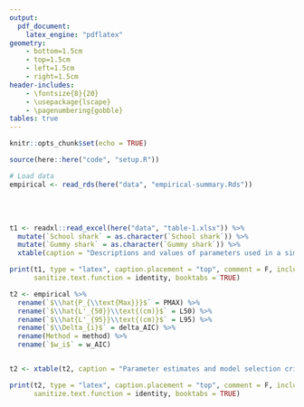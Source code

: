 ```yaml
---
output: 
  pdf_document:
    latex_engine: "pdflatex"
geometry: 
    - bottom=1.5cm
    - top=1.5cm
    - left=1.5cm
    - right=1.5cm
header-includes:
    - \fontsize{8}{20}
    - \usepackage{lscape}
    - \pagenumbering{gobble} 
tables: true
---
```


```r
knitr::opts_chunk$set(echo = TRUE)

source(here::here("code", "setup.R"))

# Load data
empirical <- read_rds(here("data", "empirical-summary.Rds"))
```

\
\
```r
t1 <- readxl::read_excel(here("data", "table-1.xlsx")) %>% 
  mutate(`School shark` = as.character(`School shark`)) %>% 
  mutate(`Gummy shark` = as.character(`Gummy shark`)) %>%  
  xtable(caption = "Descriptions and values of parameters used in a simulation study to evaluate the performance of alternative methods for estimating maternity parameters \\newline")

print(t1, type = "latex", caption.placement = "top", comment = F, include.rownames = F, 
      sanitize.text.function = identity, booktabs = TRUE)
```


\newpage

```r
t2 <- empirical %>% 
  rename(`$\\hat{P_{\\text{Max}}}$` = PMAX) %>% 
  rename(`$\\hat{L'_{50}}\\text{(cm)}$` = L50) %>% 
  rename(`$\\hat{L'_{95}}\\text{(cm)}$` = L95) %>% 
  rename(`$\\Delta_{i}$` = delta_AIC) %>% 
  rename(Method = method) %>%
  rename(`$w_i$` = w_AIC)


t2 <- xtable(t2, caption = "Parameter estimates and model selection criteria for three parameter logistic functions fit to empirical data for western North Atlantic sandbar sharks")

print(t2, type = "latex", caption.placement = "top", comment = F, include.rownames = F,
      sanitize.text.function = identity, booktabs = TRUE)
```


